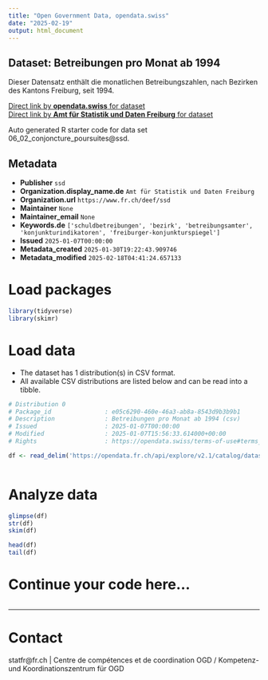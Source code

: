 ```yaml
---
title: "Open Government Data, opendata.swiss"
date: "2025-02-19"
output: html_document
---
```


## Dataset: Betreibungen pro Monat ab 1994

Dieser Datensatz enthält die monatlichen Betreibungszahlen, nach Bezirken des Kantons Freiburg, seit 1994.

[Direct link by **opendata.swiss** for dataset](https://opendata.swiss/de/dataset/betreibungen-pro-monat-ab-1994)<br>
[Direct link by **Amt für Statistik und Daten Freiburg** for dataset](https://opendata.fr.ch/explore/dataset/06_02_conjoncture_poursuites/)

Auto generated R starter code for data set 06_02_conjoncture_poursuites@ssd.

## Metadata

- **Publisher** `ssd`
- **Organization.display_name.de** `Amt für Statistik und Daten Freiburg`
- **Organization.url** `https://www.fr.ch/deef/ssd`
- **Maintainer** `None`
- **Maintainer_email** `None`
- **Keywords.de** `['schuldbetreibungen', 'bezirk', 'betreibungsamter', 'konjunkturindikatoren', 'freiburger-konjunkturspiegel']`
- **Issued** `2025-01-07T00:00:00`
- **Metadata_created** `2025-01-30T19:22:43.909746`
- **Metadata_modified** `2025-02-18T04:41:24.657133`


# Load packages

```r

library(tidyverse)
library(skimr)

```

# Load data

-   The dataset has 1 distribution(s) in CSV format.
-   All available CSV distributions are listed below and can be read into a tibble.

```r

# Distribution 0
# Package_id               : e05c6290-460e-46a3-ab8a-8543d9b3b9b1
# Description              : Betreibungen pro Monat ab 1994 (csv)
# Issued                   : 2025-01-07T00:00:00
# Modified                 : 2025-01-07T15:56:33.614000+00:00
# Rights                   : https://opendata.swiss/terms-of-use#terms_by

df <- read_delim('https://opendata.fr.ch/api/explore/v2.1/catalog/datasets/06_02_conjoncture_poursuites/exports/csv?use_labels=true')



```

# Analyze data

```r

glimpse(df)
str(df)
skim(df)

head(df)
tail(df)

```

# Continue your code here...

```r

```

------------------------------------------------------------------------

# Contact

statfr@fr.ch | Centre de compétences et de coordination OGD / Kompetenz- und Koordinationszentrum für OGD
